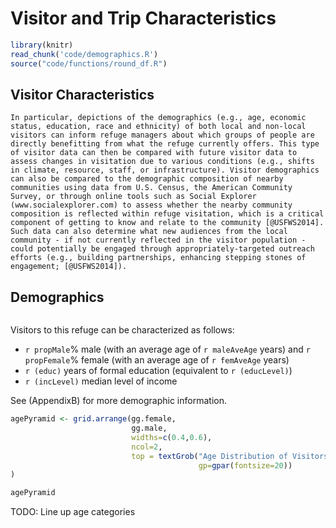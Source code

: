 # Visitor and Trip Characteristics {-#visitor-characteristics}

```r
library(knitr)
read_chunk('code/demographics.R')
source("code/functions/round_df.R")
```

## Visitor Characteristics{-#visit}
```block2
In particular, depictions of the demographics (e.g., age, economic status, education, race and ethnicity) of both local and non-local visitors can inform refuge managers about which groups of people are directly benefitting from what the refuge currently offers. This type of visitor data can then be compared with future visitor data to assess changes in visitation due to various conditions (e.g., shifts in climate, resource, staff, or infrastructure). Visitor demographics can also be compared to the demographic composition of nearby communities using data from U.S. Census, the American Community Survey, or through online tools such as Social Explorer (www.socialexplorer.com) to assess whether the nearby community composition is reflected within refuge visitation, which is a critical component of getting to know and relate to the community [@USFWS2014]. Such data can also determine what new audiences from the local community - if not currently reflected in the visitor population - could potentially be engaged through appropriately-targeted outreach efforts (e.g., building partnerships, enhancing stepping stones of engagement; [@USFWS2014]).
```

## Demographics{-}
```r
```

Visitors to this refuge can be characterized as follows: 

- `r propMale`% male (with an average age of `r maleAveAge` years) and `r propFemale`% female (with an average age of `r femAveAge` years)
- `r (educ)` years of formal education (equivalent to `r (educLevel)`)
- `r (incLevel)` median level of income

See (AppendixB) for more demographic information. 


```r
agePyramid <- grid.arrange(gg.female,
                           gg.male,
                           widths=c(0.4,0.6),
                           ncol=2,
                           top = textGrob("Age Distribution of Visitors to this Refuge",
                                          gp=gpar(fontsize=20))
)

agePyramid
```

TODO: Line up age categories
